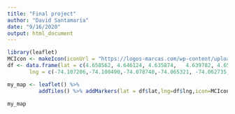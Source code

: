 ---
title: "Final project"
author: "David Santamaría"
date: "9/16/2020"
output: html_document
---

```{r graph,echo=FALSE}

library(leaflet)
MCIcon <- makeIcon(iconUrl = "https://logos-marcas.com/wp-content/uploads/2020/04/McDonalds-Logo.png",iconWidth = 31*215/230,iconHeight = 16 ,iconAnchorX = 21*215/230/2 ,iconAnchorY = 16)
df <- data.frame(lat = c(4.658562, 4.646124, 4.635874,   4.639782, 4.653561, 4.658181, 4.614058, 4.613844, 4.601882, 4.607667),
       lng = c(-74.107206,-74.100490,-74.078740,-74.065321, -74.062735, -74.056555,-74.069623,-74.070202, -74.073743,-74.185301))

my_map <- leaflet() %>%
          addTiles() %>% addMarkers(lat = df$lat,lng=df$lng,icon=MCIcon)

my_map

```

